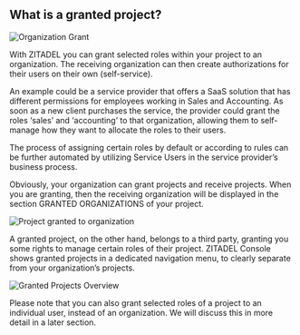 ## What is a granted project?

![Organization Grant](/img/zitadel_organization_grant.png)

With ZITADEL you can grant selected roles within your project to an organization. The receiving organization can then create authorizations for their users on their own (self-service).

An example could be a service provider that offers a SaaS solution that has different permissions for employees working in Sales and Accounting. As soon as a new client purchases the service, the provider could grant the roles ‘sales’ and ‘accounting’ to that organization, allowing them to self-manage how they want to allocate the roles to their users.

The process of assigning certain roles by default or according to rules can be further automated by utilizing Service Users in the service provider’s business process.

Obviously, your organization can grant projects and receive projects. When you are granting, then the receiving organization will be displayed in the section GRANTED ORGANIZATIONS of your project.

![Project granted to organization](/img/console_projects_granted.png)

A granted project, on the other hand, belongs to a third party, granting you some rights to manage certain roles of their project. ZITADEL Console shows granted projects in a dedicated navigation menu, to clearly separate from your organization’s projects.

![Granted Projects Overview](/img/console_granted_projects_overview.png)

Please note that you can also grant selected roles of a project to an individual user, instead of an organization. We will discuss this in more detail in a later section.
